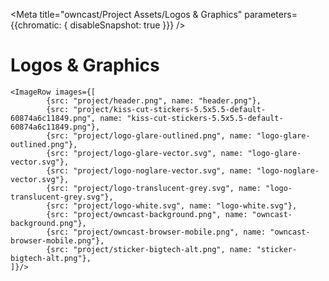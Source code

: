 
<Meta title="owncast/Project Assets/Logos &amp; Graphics" parameters={{chromatic: { disableSnapshot: true }}} />

# Logos &amp; Graphics

    <ImageRow images={[
    		{src: "project/header.png", name: "header.png"},
    		{src: "project/kiss-cut-stickers-5.5x5.5-default-60874a6c11849.png", name: "kiss-cut-stickers-5.5x5.5-default-60874a6c11849.png"},
    		{src: "project/logo-glare-outlined.png", name: "logo-glare-outlined.png"},
    		{src: "project/logo-glare-vector.svg", name: "logo-glare-vector.svg"},
    		{src: "project/logo-noglare-vector.svg", name: "logo-noglare-vector.svg"},
    		{src: "project/logo-translucent-grey.svg", name: "logo-translucent-grey.svg"},
    		{src: "project/logo-white.svg", name: "logo-white.svg"},
    		{src: "project/owncast-background.png", name: "owncast-background.png"},
    		{src: "project/owncast-browser-mobile.png", name: "owncast-browser-mobile.png"},
    		{src: "project/sticker-bigtech-alt.png", name: "sticker-bigtech-alt.png"},
    ]}/>

